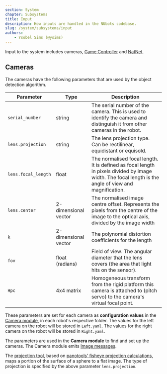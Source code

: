 ```yaml
---
section: System
chapter: Subsystems
title: Input
description: How inputs are handled in the NUbots codebase.
slug: /system/subsystems/input
authors:
    - Ysobel Sims (@ysims)
---
```


Input to the system includes cameras, [Game Controller](https://github.com/RoboCup-Humanoid-TC/GameController) and [NatNet](https://optitrack.com/products/natnet-sdk/).

## Cameras

The cameras have the following parameters that are used by the object detection algorithm.

| Parameter           | Type                 | Description                                                                                                                                           |
| ------------------- | -------------------- | ----------------------------------------------------------------------------------------------------------------------------------------------------- |
| `serial_number`     | string               | The serial number of the camera. This is used to identify the camera and distinguish it from other cameras in the robot.                              |
| `lens.projection`   | string               | The lens projection type. Can be rectilinear, equidistant or equisold.                                                                                |
| `lens.focal_length` | float                | The normalised focal length. It is defined as focal length in pixels divided by image width. The focal length is the angle of view and magnification. |
| `lens.center`       | 2-dimensional vector | The normalised image centre offset. Represents the pixels from the centre of the image to the optical axis, divided by the image width                |
| `k`                 | 2-dimensional vector | The polynomial distortion coefficients for the length                                                                                                 |
| `fov`               | float (radians)      | Field of view. The angular diameter that the lens covers (the area that light hits on the sensor).                                                    |
| `Hpc`               | 4x4 matrix           | Homogeneous transform from the rigid platform this camera is attached to (pitch servo) to the camera's virtual focal point.                           |

These parameters are set for each camera as **configuration values** in the [Camera module](https://github.com/NUbots/NUbots/tree/main/module/input/Camera/data/config), in each robot's respective folder. The values for the left camera on the robot will be stored in `Left.yaml`. The values for the right camera on the robot will be stored in `Right.yaml`.

The parameters are used in the **Camera module** to find and set up the cameras. The Camera module emits [Image messages](https://github.com/NUbots/NUbots/tree/main/shared/message/input/Image.proto).

The [projection tool](https://github.com/NUbots/NUbots/tree/main/shared/utility/vision/projection.h), based on [panotools' fisheye projection calculations](https://wiki.panotools.org/Fisheye_Projection), maps a portion of the surface of a sphere to a flat image. The type of projection is specified by the above parameter `lens.projection`.

